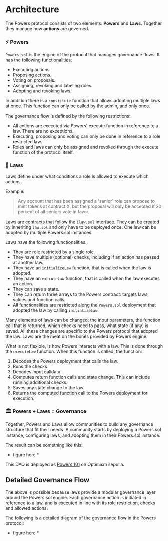 # Architecture

The Powers protocol consists of two elements: **Powers** and **Laws**. Together they manage how **actions** are governed.

### ⚡ Powers

`Powers.sol` is the engine of the protocol that manages governance flows. It has the following functionalities:

* Executing actions.
* Proposing actions.
* Voting on proposals.
* Assigning, revoking and labeling roles.
* Adopting and revoking laws.

In addition there is a `constitute` function that allows adopting multiple laws at once. This function can only be called by the admin, and only once.

The governance flow is defined by the following restrictions:

* All actions are executed via Powers' execute function in reference to a law. There are no exceptions.
* Executing, proposing and voting can only be done in reference to a role restricted law.
* Roles and laws can only be assigned and revoked through the execute function of the protocol itself.

### 📜 Laws

Laws define under what conditions a role is allowed to execute which actions.

Example:

> Any account that has been assigned a 'senior' role can propose to mint tokens at contract X, but the proposal will only be accepted if 20 percent of all seniors vote in favor.

Laws are contracts that follow the `ilaw.sol` interface. They can be created by inheriting `law.sol` and only have to be deployed once. One law can be adopted by multiple Powers.sol instances.

Laws have the following functionalities:

* They are role restricted by a single role.
* They have multiple (optional) checks, including if an action has passed at another law.
* They have an `initializeLaw` function, that is called when the law is adopted.
* They have an `executeLaw` function, that is called when the law executes an action.
* They can save a state.
* They can return three arrays to the Powers contract: targets laws, values and function calls.
* All functionalities are restricted along the `Powers.sol` deployment that adopted the law by calling `initializeLaw`.

Many elements of laws can be changed: the input parameters, the function call that is returned, which checks need to pass, what state (if any) is saved. All these changes are specific to the Powers protocol that adopted the law. Laws are the meat on the bones provided by Powers engine.

What is not flexible, is how Powers interacts with a law. This is done through the `executeLaw` function. When this function is called, the function:

1. Decodes the Powers deployment that calls the law.
2. Runs the checks.
3. Decodes input calldata.
4. Computes return function calls and state change. This can include running additional checks.
5. Saves any state change to the law.
6. Returns the computed function call to the Powers deployment for execution.

### 🏛️ Powers + Laws = Governance

Together, Powers and Laws allow communities to build any governance structure that fit their needs. A community starts by deploying a Powers.sol instance, configuring laws, and adopting them in their Powers.sol instance.

The result can be something like this:

* figure here * 

This DAO is deployed as [Powers 101](https://powers-protocol.vercel.app/11155420/0x96408bf4E5c6eD4C64F6B2f6677F058A0e53499D) on Optimism sepolia.

## Detailed Governance Flow

The above is possible because laws provide a modular governance layer around the Powers.sol engine. Each governance action is initiated in reference to a law, and is executed in line with its role restriction, checks and allowed actions.

The following is a  detailed diagram of the governance flow in the Powers protocol:

* figure here * 

